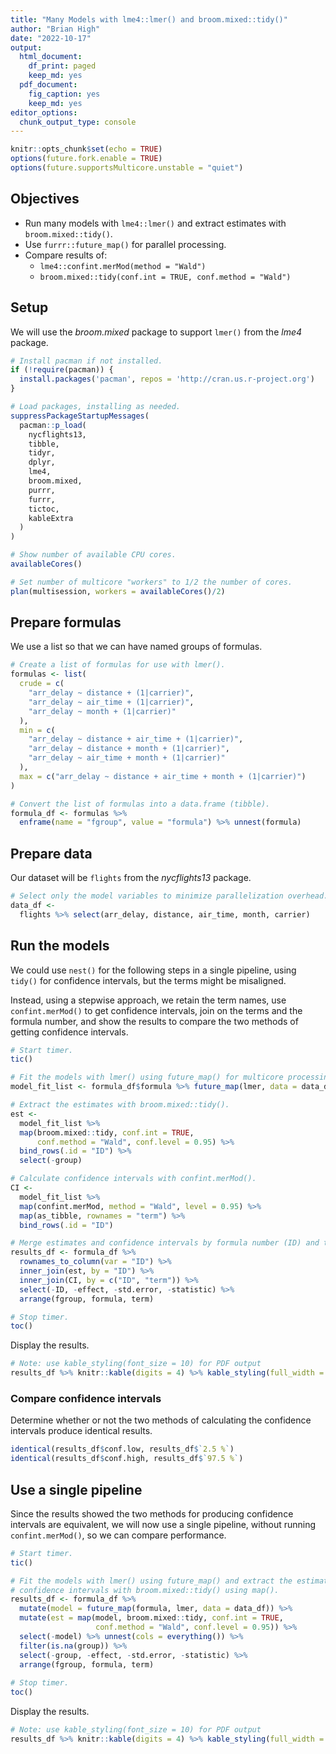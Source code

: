 ```yaml
---
title: "Many Models with lme4::lmer() and broom.mixed::tidy()"
author: "Brian High"
date: "2022-10-17"
output:
  html_document:
    df_print: paged
    keep_md: yes
  pdf_document:
    fig_caption: yes
    keep_md: yes
editor_options:
  chunk_output_type: console
---
```


```r
knitr::opts_chunk$set(echo = TRUE)
options(future.fork.enable = TRUE)
options(future.supportsMulticore.unstable = "quiet")
```

## Objectives

- Run many models with `lme4::lmer()` and extract estimates with `broom.mixed::tidy()`.
- Use `furrr::future_map()` for parallel processing.
- Compare results of:
    - `lme4::confint.merMod(method = "Wald")`
    - `broom.mixed::tidy(conf.int = TRUE, conf.method = "Wald")`

## Setup

We will use the *broom.mixed* package to support `lmer()` from the *lme4* package.

```r
# Install pacman if not installed.
if (!require(pacman)) {
  install.packages('pacman', repos = 'http://cran.us.r-project.org')
}

# Load packages, installing as needed.
suppressPackageStartupMessages(
  pacman::p_load(
    nycflights13,
    tibble,
    tidyr,
    dplyr,
    lme4,
    broom.mixed,
    purrr,
    furrr,
    tictoc,
    kableExtra
  )
)

# Show number of available CPU cores.
availableCores()

# Set number of multicore "workers" to 1/2 the number of cores.
plan(multisession, workers = availableCores()/2)
```

## Prepare formulas

We use a list so that we can have named groups of formulas.

```r
# Create a list of formulas for use with lmer().
formulas <- list(
  crude = c(
    "arr_delay ~ distance + (1|carrier)",
    "arr_delay ~ air_time + (1|carrier)",
    "arr_delay ~ month + (1|carrier)"
  ),
  min = c(
    "arr_delay ~ distance + air_time + (1|carrier)",
    "arr_delay ~ distance + month + (1|carrier)",
    "arr_delay ~ air_time + month + (1|carrier)"
  ),
  max = c("arr_delay ~ distance + air_time + month + (1|carrier)")
)

# Convert the list of formulas into a data.frame (tibble).
formula_df <- formulas %>%
  enframe(name = "fgroup", value = "formula") %>% unnest(formula)
```

## Prepare data

Our dataset will be `flights` from the *nycflights13* package.

```r
# Select only the model variables to minimize parallelization overhead.
data_df <- 
  flights %>% select(arr_delay, distance, air_time, month, carrier)
```

## Run the models

We could use `nest()` for the following steps in a single pipeline, using 
`tidy()` for confidence intervals, but the terms might be misaligned. 

Instead, using a stepwise approach, we retain the term names, use 
`confint.merMod()` to get confidence intervals, join on the terms 
and the formula number, and show the results to compare the two 
methods of getting confidence intervals.

```r
# Start timer.
tic()

# Fit the models with lmer() using future_map() for multicore processing.
model_fit_list <- formula_df$formula %>% future_map(lmer, data = data_df)

# Extract the estimates with broom.mixed::tidy().
est <- 
  model_fit_list %>%
  map(broom.mixed::tidy, conf.int = TRUE, 
      conf.method = "Wald", conf.level = 0.95) %>%
  bind_rows(.id = "ID") %>%
  select(-group)

# Calculate confidence intervals with confint.merMod().
CI <-  
  model_fit_list %>%
  map(confint.merMod, method = "Wald", level = 0.95) %>%
  map(as_tibble, rownames = "term") %>%
  bind_rows(.id = "ID")

# Merge estimates and confidence intervals by formula number (ID) and term.
results_df <- formula_df %>%
  rownames_to_column(var = "ID") %>%
  inner_join(est, by = "ID") %>%
  inner_join(CI, by = c("ID", "term")) %>%
  select(-ID, -effect, -std.error, -statistic) %>%
  arrange(fgroup, formula, term)

# Stop timer.
toc()
```

Display the results.

```r
# Note: use kable_styling(font_size = 10) for PDF output
results_df %>% knitr::kable(digits = 4) %>% kable_styling(full_width = TRUE)
```

### Compare confidence intervals

Determine whether or not the two methods of calculating the confidence 
intervals produce identical results.

```r
identical(results_df$conf.low, results_df$`2.5 %`)
identical(results_df$conf.high, results_df$`97.5 %`)
```

## Use a single pipeline

Since the results showed the two methods for producing confidence intervals are
equivalent, we will now use a single pipeline, without running `confint.merMod()`, 
so we can compare performance.

```r
# Start timer.
tic()

# Fit the models with lmer() using future_map() and extract the estimates and 
# confidence intervals with broom.mixed::tidy() using map().
results_df <- formula_df %>% 
  mutate(model = future_map(formula, lmer, data = data_df)) %>%
  mutate(est = map(model, broom.mixed::tidy, conf.int = TRUE, 
                   conf.method = "Wald", conf.level = 0.95)) %>%
  select(-model) %>% unnest(cols = everything()) %>%
  filter(is.na(group)) %>% 
  select(-group, -effect, -std.error, -statistic) %>%
  arrange(fgroup, formula, term)
  
# Stop timer.
toc()
```

Display the results.

```r
# Note: use kable_styling(font_size = 10) for PDF output
results_df %>% knitr::kable(digits = 4) %>% kable_styling(full_width = TRUE)
```
